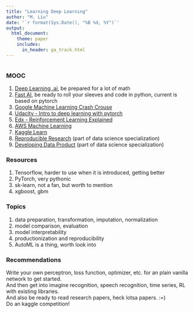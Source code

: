 ---
title: "Learning Deep Learning"
author: "M. Liu"
date: '`r format(Sys.Date(), "%B %d, %Y")`'
output: 
  html_document:
    theme: paper
    includes:
      in_header: ga_track.html
---

```{r setup, include=FALSE}
```

### MOOC
1. [Deep Learning .ai][1], be prepared for a lot of math
2. [Fast AI][2], be ready to roll your sleeves and code in python, current is based on pytorch
3. [Google Machine Learning Crash Crouse][3]
4. [Udacity - Intro to deep learning with pytorch][4]
5. [Edx - Reinforcement Learning Explained][5]
6. [AWS Machine Learning][6]
7. [Kaggle Learn][7]
8. [Reproducible Research][8] (part of data science specialization)
9. [Developing Data Product][9] (part of data science specialization)


### Resources
1. Tensorflow, harder to use when it is introduced, getting better
2. PyTorch, very pythonic
3. sk-learn, not a fan, but worth to mention
4. xgboost, gbm

### Topics
1. data preparation, transformation, imputation, normalization
2. model comparison, evaluation
3. model interpretability
4. productionization and reproducibility
5. AutoML is a thing, worth look into

### Recommendations
Write your own perceptron, loss function, optimizer, etc. for an plain vanilla network to get started.   
And then get into imagine recognition, speech recognition, time series, RL with existing libraries.   
And also be ready to read research papers, heck lotsa papers. :=)  
Do an kaggle competition!


[1]: https://www.deeplearning.ai/
[2]: http://fast.ai
[3]: https://developers.google.com/machine-learning/crash-course/ml-intro
[4]: https://www.udacity.com/course/deep-learning-pytorch--ud188
[5]: https://www.edx.org/course/reinforcement-learning-explained-2
[6]: https://aws.amazon.com/training/learning-paths/machine-learning/
[7]: https://www.kaggle.com/learn/overview
[8]: https://www.coursera.org/learn/reproducible-research
[9]: https://www.coursera.org/learn/data-products